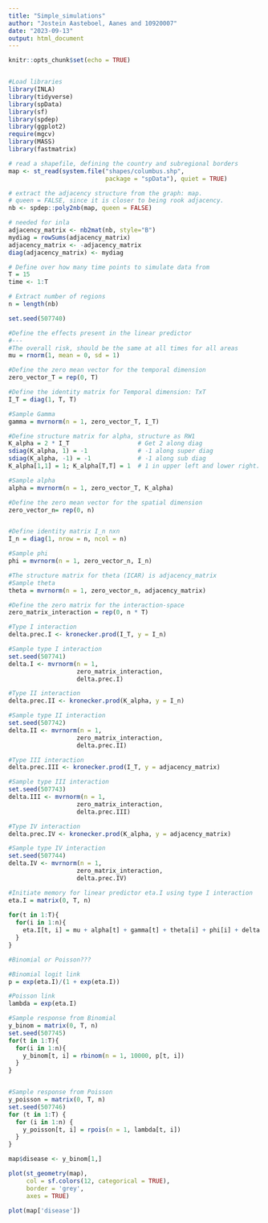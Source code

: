 ```yaml
---
title: "Simple_simulations"
author: "Jostein Aasteboel, Aanes and 10920007"
date: "2023-09-13"
output: html_document
---
```


```r
knitr::opts_chunk$set(echo = TRUE)


#Load libraries
library(INLA)
library(tidyverse)
library(spData)
library(sf)
library(spdep)
library(ggplot2)
require(mgcv)
library(MASS)
library(fastmatrix)
```

```r
# read a shapefile, defining the country and subregional borders
map <- st_read(system.file("shapes/columbus.shp",
                           package = "spData"), quiet = TRUE)

# extract the adjacency structure from the graph: map.
# queen = FALSE, since it is closer to being rook adjacency.
nb <- spdep::poly2nb(map, queen = FALSE)

# needed for inla
adjacency_matrix <- nb2mat(nb, style="B")
mydiag = rowSums(adjacency_matrix)
adjacency_matrix <- -adjacency_matrix
diag(adjacency_matrix) <- mydiag
```

```r
# Define over how many time points to simulate data from 
T = 15
time <- 1:T

# Extract number of regions
n = length(nb)
```


```r
set.seed(507740)

#Define the effects present in the linear predictor
#---
#The overall risk, should be the same at all times for all areas
mu = rnorm(1, mean = 0, sd = 1)

#Define the zero mean vector for the temporal dimension
zero_vector_T = rep(0, T)

#Define the identity matrix for Temporal dimension: TxT
I_T = diag(1, T, T)

#Sample Gamma
gamma = mvrnorm(n = 1, zero_vector_T, I_T)

#Define structure matrix for alpha, structure as RW1
K_alpha = 2 * I_T                   # Get 2 along diag
sdiag(K_alpha, 1) = -1              # -1 along super diag
sdiag(K_alpha, -1) = -1             # -1 along sub diag
K_alpha[1,1] = 1; K_alpha[T,T] = 1  # 1 in upper left and lower right.

#Sample alpha
alpha = mvrnorm(n = 1, zero_vector_T, K_alpha)

#Define the zero mean vector for the spatial dimension
zero_vector_n= rep(0, n)


#Define identity matrix I_n nxn
I_n = diag(1, nrow = n, ncol = n)

#Sample phi
phi = mvrnorm(n = 1, zero_vector_n, I_n)

#The structure matrix for theta (ICAR) is adjacency_matrix
#Sample theta
theta = mvrnorm(n = 1, zero_vector_n, adjacency_matrix)
```

```r
#Define the zero matrix for the interaction-space
zero_matrix_interaction = rep(0, n * T)

#Type I interaction
delta.prec.I <- kronecker.prod(I_T, y = I_n)

#Sample type I interaction
set.seed(507741)
delta.I <- mvrnorm(n = 1, 
                   zero_matrix_interaction,
                   delta.prec.I)

#Type II interaction
delta.prec.II <- kronecker.prod(K_alpha, y = I_n)

#Sample type II interaction
set.seed(507742)
delta.II <- mvrnorm(n = 1, 
                   zero_matrix_interaction,
                   delta.prec.II)

#Type III interaction
delta.prec.III <- kronecker.prod(I_T, y = adjacency_matrix)

#Sample type III interaction
set.seed(507743)
delta.III <- mvrnorm(n = 1, 
                   zero_matrix_interaction,
                   delta.prec.III)

#Type IV interaction
delta.prec.IV <- kronecker.prod(K_alpha, y = adjacency_matrix)

#Sample type IV interaction
set.seed(507744)
delta.IV <- mvrnorm(n = 1, 
                   zero_matrix_interaction,
                   delta.prec.IV)
```


```r
#Initiate memory for linear predictor eta.I using type I interaction
eta.I = matrix(0, T, n)
 
for(t in 1:T){
  for(i in 1:n){
    eta.I[t, i] = mu + alpha[t] + gamma[t] + theta[i] + phi[i] + delta.I[t * i]
  }
}
```

```r
#Binomial or Poisson???

#Binomial logit link
p = exp(eta.I)/(1 + exp(eta.I))

#Poisson link
lambda = exp(eta.I)

#Sample response from Binomial
y_binom = matrix(0, T, n)
set.seed(507745)
for(t in 1:T){
  for(i in 1:n){
    y_binom[t, i] = rbinom(n = 1, 10000, p[t, i])
  }
}


#Sample response from Poisson
y_poisson = matrix(0, T, n)
set.seed(507746)
for (t in 1:T) {
  for (i in 1:n) {
    y_poisson[t, i] = rpois(n = 1, lambda[t, i])
  }
}
```

```r
map$disease <- y_binom[1,]

plot(st_geometry(map), 
     col = sf.colors(12, categorical = TRUE),
     border = 'grey', 
     axes = TRUE)

plot(map['disease'])
```

```r

```

```r

```

```r

```

```r

```

```r

```

```r

```

```r

```

```r

```

```r

```

```r

```


```r

```

```r

```

```r

```

```r

```

```r

```

```r

```

```r

```

```r

```

```r

```

```r

```

```r

```

```r

```

```r

```

```r

```

```r

```

```r

```